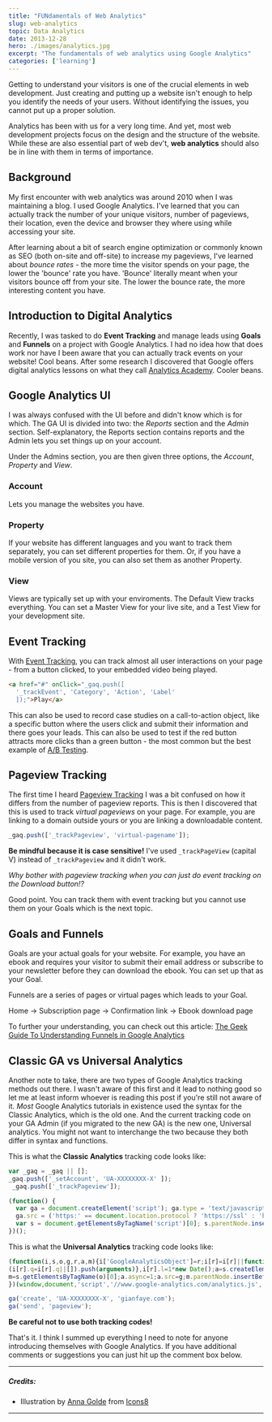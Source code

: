```yaml
---
title: "FUNdamentals of Web Analytics"
slug: web-analytics
topic: Data Analytics
date: 2013-12-28
hero: ./images/analytics.jpg
excerpt: "The fundamentals of web analytics using Google Analytics"
categories: ['learning']
---
```


Getting to understand your visitors is one of the crucial elements in web development. Just creating and putting up a website isn't enough to help you identify the needs of your users. Without identifying the issues, you cannot put up a proper solution.

Analytics has been with us for a very long time. And yet, most web development projects focus on the design and the structure of the website. While these are also essential part of web dev't, **web analytics** should also be in line with them in terms of importance.


## Background

My first encounter with web analytics was around 2010 when I was maintaining a blog. I used Google Analytics. I've learned that you can actually track the number of your unique visitors, number of pageviews, their location, even the device and browser they where using while accessing your site.

After learning about a bit of search engine optimization or commonly known as SEO (both on-site and off-site) to increase my pageviews, I've learned about _bounce rates_ - the more time the visitor spends on your page, the lower the 'bounce' rate you have. 'Bounce' literally meant when your visitors bounce off from your site. The lower the bounce rate, the more interesting content you have.


## Introduction to Digital Analytics

Recently, I was tasked to do **Event Tracking** and manage leads using **Goals** and **Funnels** on a project with Google Analytics. I had no idea how that does work nor have I been aware that you can actually track events on your website! Cool beans. After some research I discovered that Google offers digital analytics lessons on what they call [Analytics Academy](https://analyticsacademy.withgoogle.com/course). Cooler beans.

## Google Analytics UI

I was always confused with the UI before and didn't know which is for which. The GA UI is divided into two: the *Reports* section and the *Admin* section. Self-explanatory, the Reports section contains reports and the Admin lets you set things up on your account.

Under the Admins section, you are then given three options, the *Account*, *Property* and *View*.

### Account
Lets you manage the websites you have.

### Property
If your website has different languages and you want to track them separately, you can set different properties for them. Or, if you have a mobile version of you site, you can also set them as another Property.

### View
Views are typically set up with your enviroments. The Default View tracks everything. You can set a Master View for your live site, and a Test View for your development site.

## Event Tracking

With [Event Tracking](https://developers.google.com/analytics/devguides/collection/gajs/eventTrackerGuide), you can track almost all user interactions on your page - from a button clicked, to your embedded video being played.

```html
<a href="#" onClick="_gaq.push([
  '_trackEvent', 'Category', 'Action', 'Label'
  ]);">Play</a>
```

This can also be used to record case studies on a call-to-action object, like a specific button where the users click and submit their information and there goes your leads. This can also be used to test if the red button attracts more clicks than a green button - the most common but the best example of [A/B Testing](http://www.smashingmagazine.com/2010/06/24/the-ultimate-guide-to-a-b-testing/).

## Pageview Tracking

The first time I heard [Pageview Tracking](https://developers.google.com/analytics/devguides/collection/gajs/methods/gaJSApiBasicConfiguration?csw=1#_gat.GA_Tracker_._trackPageview) I was a bit confused on how it differs from
the number of pageview reports. This is then I discovered that this is used to track *virtual pageviews* on your page. For example, you are linking to a domain outside yours or you are linking a downloadable content.

```js
_gaq.push(['_trackPageview', 'virtual-pagename']);
```

**Be mindful because it is case sensitive!** I've used `_trackPageView` (capital V) instead of `_trackPageview` and it didn't work.

*Why bother with pageview tracking when you can just do event tracking on the Download button!?*

Good point. You can track them with event tracking but you cannot use them on your Goals which is the next topic.

## Goals and Funnels

Goals are your actual goals for your website. For example, you have an ebook and requires your visitor to submit their email address or subscribe to your newsletter before they can download the ebook. You can set up that as your Goal.

Funnels are a series of pages or virtual pages which leads to your Goal.

Home -> Subscription page -> Confirmation link -> Ebook download page

To further your understanding, you can check out this article:
[The Geek Guide To Understanding Funnels in Google Analytics](http://www.seotakeaways.com/the-geek-guide-to-understanding-funnels-in-google-analytics/)

## Classic GA vs Universal Analytics

Another note to take, there are two types of Google Analytics tracking methods out there. I wasn't aware of this first and it lead to nothing good so let me at least inform whoever is reading this post if you're still not aware of it. *Most* Google Analytics tutorials in existence used the syntax for the Classic Analytics, which is the old one. And the current tracking code on your GA Admin (if you migrated to the new GA) is the new one, Universal analytics. You might not want to interchange the two because they both differ in syntax and functions.

This is what the **Classic Analytics** tracking code looks like:

```js
var _gaq = _gaq || [];
_gaq.push(['_setAccount', 'UA-XXXXXXXX-X' ]);
 _gaq.push(['_trackPageview']);

(function() {
  var ga = document.createElement('script'); ga.type = 'text/javascript'; ga.async = true;
  ga.src = ('https:' == document.location.protocol ? 'https://ssl' : 'http://www') + '.google-analytics.com/ga.js';
  var s = document.getElementsByTagName('script')[0]; s.parentNode.insertBefore(ga, s);
})();
```

This is what the **Universal Analytics** tracking code looks like:

```js
(function(i,s,o,g,r,a,m){i['GoogleAnalyticsObject']=r;i[r]=i[r]||function(){
(i[r].q=i[r].q||[]).push(arguments)},i[r].l=1*new Date();a=s.createElement(o),
m=s.getElementsByTagName(o)[0];a.async=1;a.src=g;m.parentNode.insertBefore(a,m)
})(window,document,'script','//www.google-analytics.com/analytics.js','ga');

ga('create', 'UA-XXXXXXXX-X', 'gianfaye.com');
ga('send', 'pageview');
```

**Be careful not to use both tracking codes!**

That's it. I think I summed up everything I need to note for anyone introducing themselves with Google Analytics. If you have additional comments or suggestions you can just hit up the comment box below.

<hr />

##### Credits:
* Illustration by [Anna Golde](https://dribbble.com/AnnaGolde) from [Icons8](https://icons8.com/)

<hr />
